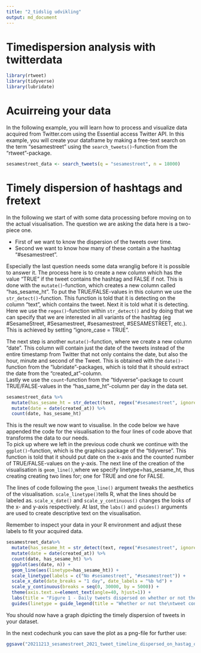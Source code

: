 ```yaml
---
title: "2_tidslig udvikling"
output: md_document
---
```


# Timedispersion analysis with twitterdata

```r
library(rtweet)
library(tidyverse)
library(lubridate)
```
# Acuirreing your data
In the following example, you will learn how to process and visualize data acquired from Twitter.com using the Essential access Twitter API. 
In this example, you will create your dataframe by making a free-text search on the term "sesamestreet" using the `search_tweets()`-function from the "rtweet"-package. 

```r
sesamestreet_data <- search_tweets(q = "sesamestreet", n = 18000)
```

# Timely dispersion of hashtags and fretext
In the following we start of with some data processing before moving on to the actual visualisation. The question we are asking the data here is a two-piece one. 

* First of we want to know the dispersion of the tweets over time. 
* Second we want to know how many of these contain a the hashtag "#sesamestreet". 

Especially the last question needs some data wranglig before it is possible to answer it. The process here is to create a new column which has the value "TRUE" if the tweet contains the hashtag and FALSE if not. This is done with the `mutate()`-function, which creates a new column called "has_sesame_ht". To put the TRUE/FALSE-values in this column we use the  `str_detect()`-function. This function is told that it is detecting on the column "text", which contains the tweet. Next it is told what it is detecting. Here we use the `regex()`-function within `str_detect()` and by doing that we can specify that we are interested in all variants of the hashtag (eg #SesameStreet, #Sesamestreet, #sesamestreet, #SESAMESTREET, etc.).  This is achieved by setting "ignore_case = TRUE".

The next step is another `mutate()`-function, where we create a new column "date". This column will contain just the date of the tweets instead of the entire timestamp from Twitter that not only contains the date, but also the hour, minute and second of the Tweet. This is obtained with the `date()`-function from the "lubridate"-packages, which is told that it should extract the date from the "created_at"-column.  
Lastly we use the `count`-function from the "tidyverse"-package to count TRUE/FALSE-values in the "has_same_ht"-column per day in the data set. 

```r
sesamestreet_data %>% 
  mutate(has_sesame_ht = str_detect(text, regex("#sesamestreet", ignore_case = TRUE))) %>% 
  mutate(date = date(created_at)) %>% 
  count(date, has_sesame_ht)
```
This is the result we now want to visualise. In the code below we have appended the code for the visualisation to the four lines of code above that transforms the data to our needs.  
To pick up where we left in the previous code chunk we continue with the `ggplot()`-function, which is the graphics package of the "tidyverse". This function is told that it should put date on the x-axis and the counted number of TRUE/FALSE-values on the y-axis. The next line of the creation of the visualisation is `geom_line()`,where we specify linetype=has_sesame_ht, thus creating creating two lines for; one for TRUE and one for FALSE. 

The lines of code following the `geom_line()` argument tweaks the aesthetics of the visualisation. `scale_linetype()`tells R, what the lines should be labeled as. `scale_x_date()` and `scale_y_continuous()` changes the looks of the x- and y-axis respectively. At last, the `labs()` and `guides()` arguments are used to create descriptive text on the visualisation. 

Remember to inspect your data in your R environment and adjust these labels to fit your acquired data. 

```r
sesamestreet_data%>% 
  mutate(has_sesame_ht = str_detect(text, regex("#sesamestreet", ignore_case = TRUE))) %>% 
  mutate(date = date(created_at)) %>% 
  count(date, has_sesame_ht) %>% 
  ggplot(aes(date, n)) +
  geom_line(aes(linetype=has_sesame_ht)) +
  scale_linetype(labels = c("No #sesamestreet", "#sesamestreet")) +
  scale_x_date(date_breaks = "1 day", date_labels = "%b %d") +
  scale_y_continuous(breaks = seq(0, 30000, by = 5000)) +
  theme(axis.text.x=element_text(angle=40, hjust=1)) +
  labs(title = "Figure 1 - Daily tweets dispersed on whether or not they\ncontain #sesamestreet", y="Number of Tweets", x="Day", subtitle = "Period: 4 december 2021 - 13 december 2021", caption = "Total number of tweets: 2.413") +
  guides(linetype = guide_legend(title = "Whether or not the\ntweet contains \n#sesamestreet"))
```
You should now have a graph dipicting the timely dispersion of tweets in your dataset.

In the next codechunk you can save the plot as a png-file for further use:

```r
ggsave("20211213_sesamestreet_2021_tweet_timeline_dispersed_on_hastag_or_not.png", width = 8, height = 5, dpi = 800)
```

